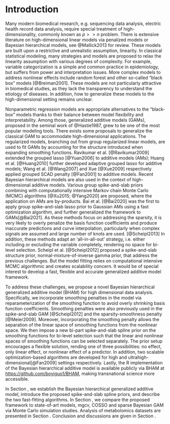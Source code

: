 # Introduction
\label{sec:intro}

Many modern biomedical research, e.g. sequencing data analysis, electric health record data analysis, require special treatment of high-dimensionality, commonly known as $p >> n$ problem. There is extensive literature on high-dimensional linear models via penalized models or Bayesian hierarchical models, see @Mallick2013 for review. These models are built upon a restrictive and unrealistic assumption, linearity. In classical statistical modeling, many strategies and models are proposed to relax the linearity assumption with various degrees of complexity. For example, variable categorization is a simple and common practice in epidemiology, but suffers from power and interpretation issues. More complex models to address nonlinear effects include random forest and other so-called "black box" models [@Breiman2001]. These models are not particularly attractive in biomedical studies, as they lack the transparency to understand the etiology of diseases. In addition, how to generalize these models to the high-dimensional setting remains unclear.

<!-- Using additive models to interpolate nonlinear effects has a long history. Early work of additive models can date back to 1979 when Cleveland [@Cleveland1979] proposed local smoothing for bivariate analysis. Since then, many mathematical and statistical models have been proposed. [@Wood2020] With the recent advancement of computational technology, many machine learning algorithms that are computationally intensive start to gain much popularity in prognostic modeling and functional selection, especially when complex signals, for example nonlinear effects, are assumed. Such models generally have improved prediction accuracy over classical statistical models.  -->

<!-- However, these models have a fatal flaw, the lack of transparency and interpretability, and hence are referred to as "black box" models [@Breiman2001]. Given that the primary objective of biomedical studies is to understand , "Black box" models are less helpful as they can hardly explain how the change of biomarkers is associated with the disease. -->

Nonparametric regression models are appropriate alternatives to the "black-box" models thanks to their balance between model flexibility and interpretability. Among those, generalized additive models (GAMs), proposed in the seminal work of @Hastie1987, grew to be one of the most popular modeling tools. 
<!-- In a GAM, the response variable, $Y$, which is assumed to follow some exponential family distribution, denoted by $EF(\mu, \phi)$, with mean $\mu$ and dispersion $\phi$, can be modeled with the summation of smoothing functions, $B_j(\cdot), j = 1, \dots, p$, of a given $p$-dimensional vector of covariates $\bs x$, written as  -->
<!-- $$ -->
<!--  E(Y|\bs x) = g^{-1}(\beta_0 + \sum\limits^p_{j=1}B_j(x_j)), -->
<!-- $$ -->
<!-- where $g^{-1}(\cdot)$ is the inverse of a monotonic link function. The smoothing functions can take many forms and are estimated using a pseudo-weighted version of the backfitting algorithm [@Breiman1985]. Nevertheless, the classical GAMs cannot fulfill the increasing analytic demands for high-dimensional data analysis in biomedical studies. -->
There exists some proposals to generalize the classical GAM to accommodate high-dimensional applications. The regularized models, branching out from group regularized linear models, are used to fit GAMs by accounting for the structure introduced when expanding smoothing functions.
<!-- These models assume sparsity among the predictors, i.e. most predictors have small or no effects on the outcome. Further development focuses on addressing the grouping structure among the predictors, where AMs and GAMs can be considered special cases. Various penalties are imposed on the basis function coefficients:  -->
Ravikumar et al. [@Ravikumar2009] extended the grouped lasso [@Yuan2006] to additive models (AMs); Huang et al. [@Huang2010] further developed adaptive grouped lasso for additive models; Wang et al. [@Wang2007] and Xue [@Xue2009] respectively applied grouped SCAD penalty [@Fan2001] to additive models. Recent Bayesian hierarchical models are also used in the context of high-dimensional additive models. Various group spike-and-slab priors combining with computationally intensive Markov chain Monte Carlo (MCMC) algorithms [@Xu2015; @Yang2020] are proposed, where the application on AMs are by-products. Bai et al. [@Bai2020] was the first to apply group spike-and-slab lasso prior to Gaussian AMs using a fast optimization algorithm, and further generalized the framework to GAMs[@Bai2021]. As these methods focus on addressing the sparsity, it is very likely to overly penalize the basis function coefficients and produce inaccurate predictions and curve interpolation, particularly when complex signals are assumed and large number of knots are used. [@Scheipl2013] In addition, these methods adapt an 'all-in-all-out' strategy, i.e. either including or excluding the variable completely, rendering no space for bi-level selection. Scheipl et al. [@Scheipl2012] proposed a spike-and-slab structure prior, normal-mixture-of-inverse gamma prior, that address the previous challenges. But the model fitting relies on computational intensive MCMC algorithmic and creates scalability concern. It would be of special interest to develop a fast, flexible and accurate generalized additive model framework. 


To address these challenges, we propose a novel Bayesian hierarchical generalized additive model (BHAM) for high dimensional data analysis. Specifically, we incorporate smoothing penalties in the model via reparameterization of the smoothing function to avoid overly shrinking basis function coefficients. <!-- Smoothing penalties are commonly implemented in the classical GAMs through smoothing regression splines. They are quadratic norms of the coefficients and allow locally adaptive penalties on each smoothing function. A smoothing penalty conditioning on a smoothing parameter $\lambda_j$ is a function of the integration of the second derivative of the spline function, expressed mathematically as -->
<!-- \begin{equation}\label{eq:smoothpen} -->
<!--   \text{pen}\left[B_j(x)\right] = \lambda_j \int B^{\prime\prime}_j(x)dx = \lambda_j \bs \beta_j^T \bs S_j \bs \beta_j , -->
<!-- \end{equation} -->
<!-- where $\bs S_j$ is a known smoothing penalty matrix, and $\bs \beta_j$ are the basis function coefficients.  -->
Smoothing penalties were also previously used in the spike-and-slab GAM [@Scheipl2012] and the sparsity-smoothness penalty [@Meier2009]. Moreover, incorporating the smoothing penalty allows the separation of the linear space of smoothing functions from the nonlinear space. We then impose a new bi-part spike-and-slab spline prior on the smoothing functions for bi-level selection such that the linear and nonlinear spaces of smoothing functions can be selected separately. The prior setup encourages a flexible solution, rending one of three possibilities: no effect, only linear effect, or nonlinear effect of a predictor. In addition, two scalable optimization-based algorithms are developed for high and ultrahigh-dimensional[@Fan2009] settings respectively. 
<!-- Marra and Wood [@Marra2011] introduced a reparameterization of the basis function matrix based on the decomposition of the smoothness penalty matrix $\bs S$. The reparameterization allows different penalties imposed on the null and nonlinear spaces separately, and further allows the sparsity in linear space and smoothness in nonlinear effect interpolation. -->
 <!-- In addition, the priors of the linear and nonlinear effects are independent, creating computational convenience and further improving the scalability of the model. -->
<!-- The proposed framework, BHAM, differs from previous spike-and-slab based GAMs, i.e. the spike-and-slab GAM [@Scheipl2012] and the SB-GAM [@Bai2021] in many ways. First of all, the proposed spike-and-slab spline prior is a spike-and-slab lasso type prior using independent mixture double exponential distribution, compared to spike-and-slab GAM. Spike-and-slab lasso priors provide computational convenience during model fitting by using optimization algorithms instead of computational intensive sampling algorithms. They make fitting high- and ultrahigh-dimensional models more feasible without sacrificing performance in prediction and variable selection. Secondly, the optimization algorithms introduced in this article include EM-Coordinate Descent (EM-CD) algorithm and EM-Iterative weighted least square (EM-IWLS) algorithm for different utilities. The applications of the two aforementioned algorithms are fruitful in Bayesian hierarchical models for high-dimensional data. [@Yi2012; @Rockova2014a; @Rockova2018] Even though SB-GAM with a group spike-and-slab lasso prior also uses EM-CD for model fitting, the proposed EM-IWLS provides uncertainty measures that could be further used for confidence bound calculation and hypothesis testing. EM-IWLS complements the lack of inference potential from EM-CD in a median and high dimensional setting. Furthermore, the proposed model addresses the incapability of bi-level selection in SB-GAM. -->
Lastly, the R implementation of the Bayesian hierarchical additive model is available publicly via BHAM at [https://github.com/boyiguo1/BHAM](https://github.com/boyiguo1/BHAM), making transnational science more accessible.

In Section \ref{sec:BHAM}, we establish the Bayesian hierarchical generalized additive model, introduce the proposed spike-and-slab spline priors, and describe the two fast-fitting algorithms. In Section \ref{sec:sim}, we compare the proposed framework to state-of-art models, mgcv, COSSO and sparse Bayesian GAM via Monte Carlo simulation studies. Analysis of metabolomics datasets are presented in Section \ref{sec:real_data}. Conclusion and discussions are given in Section \ref{sec:concl}.










<!-- Similar to expanding classical models to high-dimensional models, expanding the GAM framework for high-dimensional applications is not a trivial task. The difficulties mainly come in two-fold: grouping nature of the basis functions, and the balance between spline smoothness and variable sparsity. For GAM models, a smoothing function is consists of multiple basis functions. The basis functions of a variable is inherently related. The grouping structure should be properly taken care of for accurate estimation. Moreover, shrinkage is previously used solely for sparsity of the model in high dimensional regression models, or smoothness in GAMs. How to organically combine the two together remains as a troubling question.  -->

<!-- To the best of our knowledge, there are few GAM models proposed for high dimensional application. In common practice, model matrix of spline terms are generated using base functions of preference, and then feed to a penalized model. Without proper handle of the grouping nature of bases functions, the estimation of the smoothing function is less accurate. @Bai2020Spline shows inferior performance of such practice compared to using an ad hoc high-dimensional additive model. Among the specialized high-dimensional spline methods, @Ravikumar2009 extended the original backfitting algorithm [@Hastie1987] to accommodate the high-dimensional setting. The sparsity and smoothness was handled separately with a soft threshold. The authors also demonstrated its similarity to Group Lasso. @Meier2009 proposed an a sparsity-smoothness penalty, -->

<!-- $$ -->
<!-- J(f_j) = \lambda_1 \sqrt{||f_j||^2_n + \lambda_2 \int(f^{''}_j(x))^2dx}, -->
<!-- $$ -->
<!-- which can re-formulated as a group lasso problem as well. However, the model can not estimate the smoothness of the spline functions correctly, as the smoothness of all spline models are controlled by the lambda_2. The inflexible of the model creates problems in prediction. -->


<!-- Among all the choices of smoothing function, one particular family stood out, splines. Splines are piece-wise polynomial functions to interpolate nonlinear signals. Most commonly used spline is cubic spline, thanks to its smoothness property. [@Wood2017, PP.197] Early spline research focused on regression splines, where number and location of knots are pre-determined and ordinary least squares is used to estimate the smoothing function. However, the specification of knots is not a trivial task, as the the positioning of knots are influential on the performance of the model. As an improvement, researchers proposed smoothing splines where as many knots are used and later shrunk using penalized algorithms. The smoothing spline concept was first introduced [@OSullivan1986; @OSullivan1988], and later generalized and made famous by @Eilers1996, called P-spline. Independently, @Ruppert1999 proposed similar idea. Later, Bayesian GAMs were introduced as an alternative to address measurement error in covariates [@Berry2002] or local adaptive smoothing [@Lang2004]. -->






